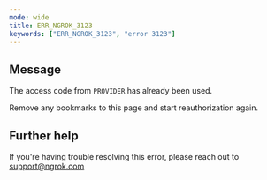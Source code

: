 ```yaml
---
mode: wide
title: ERR_NGROK_3123
keywords: ["ERR_NGROK_3123", "error 3123"]
---
```


## Message

The access code from `PROVIDER` has already been used.

Remove any bookmarks to this page and start reauthorization again.

## Further help

If you're having trouble resolving this error, please reach out to [support@ngrok.com](mailto:support@ngrok.com?subject=Help%20with%20ERR_NGROK_3123)
